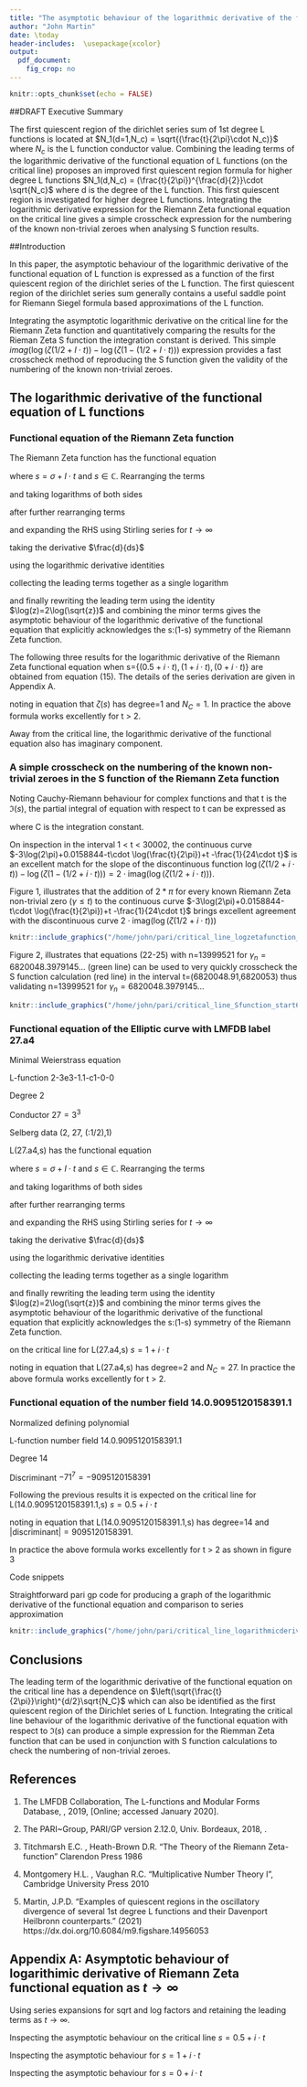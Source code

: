 ```yaml
---
title: "The asymptotic behaviour of the logarithmic derivative of the functional equation of L functions identifies (i) a simple crosscheck on the numbering of the known Riemann Zeta function non-trivial zeroes and (ii) an improved first quiescent region formula for higher degree L functions."
author: "John Martin"
date: \today
header-includes:  \usepackage{xcolor}
output:
  pdf_document:
    fig_crop: no
---
```


```r
knitr::opts_chunk$set(echo = FALSE)

```



##DRAFT Executive Summary

The first quiescent region of the dirichlet series sum of 1st degree L functions is located at $N_1(d=1,N_c) = \sqrt{(\frac{t}{2\pi}\cdot N_c)}$ where $N_c$ is the L function conductor value. Combining the leading terms of the logarithmic derivative of the functional equation of L functions (on the critical line) proposes an improved first quiescent region formula for higher degree L functions $N_1(d,N_c) = (\frac{t}{2\pi})^{\frac{d}{2}}\cdot \sqrt{N_c}$ where d is the degree of the L function. This first quiescent region is investigated for higher degree L functions. Integrating the logarithmic derivative expression for the Riemann Zeta functional equation on the critical line gives a simple crosscheck expression for the numbering of the known non-trivial zeroes when analysing S function results.  

##Introduction

In this paper, the asymptotic behaviour of the logarithmic derivative of the functional equation of L function is expressed as a function of the first quiescent region of the dirichlet series of the L function. The first quiescent region of the dirichlet series sum generally contains a useful saddle point for Riemann Siegel formula based approximations of the L function.

Integrating the asymptotic logarithmic derivative on the critical line for the Riemann Zeta function and quantitatively comparing the results for the Rieman Zeta S function the integration constant is derived. This simple $imag(\log(\zeta(1/2+I\cdot t))-\log(\zeta(1-(1/2+I\cdot t)))$ expression provides a fast crosscheck method of reproducing the S function given the validity of the numbering of the known non-trivial zeroes.




## The logarithmic derivative of the functional equation of L functions

### Functional equation of the Riemann Zeta function

The Riemann Zeta function has the functional equation

\begin{equation}
\pi^{-\frac{s}{2}}\cdot\Gamma(\frac{s}{2}) \cdot \zeta(s)= \pi^{-\frac{(1-s)}{2}}\cdot\Gamma(\frac{(1-s)}{2}) \cdot \zeta(1-s) \label{eq:eq_func_zeta}
\end{equation}

where $s=\sigma+I\cdot t$ and $s \in \mathbb{C}$. Rearranging the terms 

\begin{align}
\zeta(s)&= \frac{\pi^{-\frac{(1-s)}{2}}\cdot\Gamma(\frac{(1-s)}{2})}{\pi^{-\frac{s}{2}}\cdot\Gamma(\frac{s}{2})} \cdot \zeta(1-s) \\
\zeta(s)&= \pi^{(s-\frac{1}{2})}\cdot\frac{\Gamma(\frac{1-s}{2})}{\Gamma(\frac{s}{2})} \cdot \zeta(1-s)
\end{align}

and taking logarithms of both sides

\begin{align}
\log{\zeta(s)}&=\log(\pi^{(s-\frac{1}{2})}\cdot\frac{\Gamma(\frac{(1-s)}{2})}{\Gamma(\frac{s}{2})} \cdot \zeta(1-s)) \\
&= (s-\frac{1}{2})\cdot\log(\pi)+\log(\Gamma(\frac{(1-s)}{2}))-\log(\Gamma(\frac{s}{2}))+\log(\zeta(1-s))
\end{align}

after further rearranging terms

\begin{align}
\log{\zeta(s)}-\log(\zeta(1-s))&= (s-\frac{1}{2})\cdot\log(\pi)+\log(\Gamma(\frac{(1-s)}{2}))-\log(\Gamma(\frac{s}{2}))
\end{align}

and expanding the RHS using Stirling series for $t \rightarrow \infty$

\begin{align}
\log{\zeta(s)}-\log(\zeta(1-s))&\approx (s-\frac{1}{2})\cdot\log(\pi) \nonumber \\ &+\left[\frac{(1-s)}{2}\cdot \log(\frac{(1-s)}{2}) -\frac{(1-s)}{2}-\frac{1}{2}\cdot\log(\frac{(1-s)}{2}) + \frac{1}{2}\cdot\log(2\pi) + \frac{1}{12\cdot(\frac{(1-s)}{2})}+ ...\right] \nonumber \\ &-\left[\frac{s}{2}\cdot \log(\frac{s}{2}) -\frac{s}{2}-\frac{1}{2}\cdot\log(\frac{s}{2}) + \frac{1}{2}\cdot\log(2\pi) + \frac{1}{12\cdot(\frac{s}{2})}+ ...\right] \qquad \text{ as } t \rightarrow \infty \\
&\approx (s-\frac{1}{2})\cdot\log(\pi) \nonumber \\ &+\left[\frac{(1-s)}{2}\cdot \log(\frac{(1-s)}{2}) -\frac{(1-s)}{2}-\frac{1}{2}\cdot\log(\frac{(1-s)}{2}) + \frac{1}{12\cdot(\frac{(1-s)}{2})}+ ...\right] \nonumber \\ &-\left[\frac{s}{2}\cdot \log(\frac{s}{2}) -\frac{s}{2}-\frac{1}{2}\cdot\log(\frac{s}{2}) + \frac{1}{12\cdot(\frac{s}{2})}+ ...\right] \qquad \text{ as } t \rightarrow \infty\end{align}

taking the derivative $\frac{d}{ds}$

\begin{align}
\frac{d}{ds}\left(\log{\zeta(s)}\right)-\frac{d}{ds}\left(\log(\zeta(1-s))\right)
&\approx \frac{d}{ds}\Big((s-\frac{1}{2})\cdot\log(\pi) \nonumber \\ &+\left[\frac{(1-s)}{2}\cdot \log(\frac{(1-s)}{2}) -\frac{(1-s)}{2}-\frac{1}{2}\cdot\log(\frac{(1-s)}{2}) + \frac{1}{12\cdot(\frac{(1-s)}{2})}+ ...\right] \nonumber \\ &-\left[\frac{s}{2}\cdot \log(\frac{s}{2}) -\frac{s}{2}-\frac{1}{2}\cdot\log(\frac{s}{2}) + \frac{1}{12\cdot(\frac{s}{2})}+ ...\right]\Big) \qquad \text{ as } t \rightarrow \infty
\end{align}


\begin{align}
\frac{\zeta'(s)}{\zeta(s)}+\frac{\zeta'(1-s)}{\zeta(1-s)}
&\approx \log(\pi) \nonumber \\ &+\left[\frac{-1}{2}\cdot \log(\frac{(1-s)}{2})+\frac{(1-s)}{2}\cdot \frac{-\frac{1}{2}}{\frac{(1-s)}{2}} +\frac{1}{2}-\frac{1}{2}\cdot\frac{-\frac{1}{2}}{\frac{(1-s)}{2}} + \frac{-1\cdot-1}{12\cdot(\frac{(1-s)^2}{2})}+ ...\right] \nonumber \\ &-\left[\frac{1}{2}\cdot \log(\frac{s}{2})+\frac{s}{2}\cdot \frac{\frac{1}{2}}{\frac{s}{2}} -\frac{1}{2}-\frac{1}{2}\cdot\frac{\frac{1}{2}}{\frac{s}{2}} + \frac{-1}{12\cdot(\frac{s^2}{2})}+ ...\right] \qquad \text{ as } t \rightarrow \infty \\
&\approx \log(\pi) \nonumber \\ &+\left[\frac{-1}{2}\cdot \log(\frac{(1-s)}{2})+\frac{1}{2(1-s)} + \frac{1}{6(1-s)^2}+ ...\right] \nonumber \\ &-\left[\frac{1}{2}\cdot \log(\frac{s}{2})-\frac{1}{2s} - \frac{1}{6s^2}+ ...\right] \qquad \text{ as } t \rightarrow \infty
\end{align}

using the logarithmic derivative identities

\begin{align}
\frac{d}{ds}\left(\log{\zeta(s)}\right)&=\frac{\zeta'(s)}{\zeta(s)} \\
\frac{d}{ds}\left(\log(\zeta(1-s))\right)&=-\frac{\zeta'(1-s)}{\zeta(1-s)}
\end{align}

collecting the leading terms together as a single logarithm

\begin{align}
\frac{\zeta'(s)}{\zeta(s)}+\frac{\zeta'(1-s)}{\zeta(1-s)}
&\approx \log\left(\frac{1}{\frac{\sqrt{(1-s)\cdot s}}{2\pi}}\right) +\left[\frac{1}{2(1-s)} + \frac{1}{6(1-s)^2} +\frac{1}{2s} + \frac{1}{6s^2}+ ...\right] \qquad \text{ as } t \rightarrow \infty
\end{align}

and finally rewriting the leading term using the identity $\log(z)=2\log(\sqrt{z})$ and combining the minor terms gives the asymptotic behaviour of the logarithmic derivative of the functional equation that explicitly acknowledges the s:(1-s) symmetry of the Riemann Zeta function.

\begin{align}
\frac{\zeta'(s)}{\zeta(s)}+\frac{\zeta'(1-s)}{\zeta(1-s)}
&\approx 2\cdot \log\left(\frac{1}{\sqrt{\frac{\sqrt{(1-s)\cdot s}}{2\pi}}}\right) +\left[\frac{1}{2\cdot(1-s)\cdot s} + \frac{(1-2\cdot s+ 2\cdot s^2)}{6\cdot(1-s)^2\cdot s^2} + ...\right] \qquad \text{ as } t \rightarrow \infty
\end{align}

The following three results for the logarithmic derivative of the Riemann Zeta functional equation when s={$(0.5+i\cdot t), (1+i\cdot t), (0+i\cdot t)$} are obtained from equation (15). The details of the series derivation are given in Appendix A.

\begin{align}
\frac{\zeta'(0.5+i\cdot t)}{\zeta(0.5+i\cdot t)}+\frac{\zeta'(0.5-i\cdot t)}{\zeta(0.5-i\cdot t)}
&\sim 2\cdot \log\left(\frac{1}{\sqrt{\frac{t}{2\pi}}}\right) +\frac{1}{24\cdot t^2} + ... \qquad \text{ as } t \rightarrow \infty 
\\
&\sim 2\cdot \log\left(\frac{1}{\left(\sqrt{\frac{t}{(2\pi)}}\right)^1 \cdot \sqrt{1}}\right) +\frac{1}{24\cdot t^2} + ... \qquad \text{ as } t \rightarrow \infty \label{eq:zeta_fn_eqn}
\end{align}

noting in equation \eqref{eq:zeta_fn_eqn} that $\zeta(s)$ has degree=1 and $N_C=1$. In practice the above formula works excellently for t > 2.

\newpage 
Away from the critical line, the logarithmic derivative of the functional equation also has imaginary component.

\begin{align}
\frac{\zeta'(1+i\cdot t)}{\zeta(1+i\cdot t)}+\frac{\zeta'(0-i\cdot t)}{\zeta(0-i\cdot t)}
&\sim 2\cdot \log\left(\frac{1}{\sqrt{\frac{t}{2\pi}}}\right) + \frac{i}{2\cdot t}-\frac{1}{12\cdot t^2} + ... \qquad \text{ as } t \rightarrow \infty 
\end{align}

\begin{align}
\frac{\zeta'(0+i\cdot t)}{\zeta(0+i\cdot t)}+\frac{\zeta'(1-i\cdot t)}{\zeta(1-i\cdot t)}
&\sim 2\cdot \log\left(\frac{1}{\sqrt{\frac{t}{2\pi}}}\right) - \frac{i}{2\cdot t}-\frac{1}{12\cdot t^2} + ... \qquad \text{ as } t \rightarrow \infty 
\end{align}



### A simple crosscheck on the numbering of the known non-trivial zeroes in the S function of the Riemann Zeta function

Noting Cauchy-Riemann behaviour for complex functions and that t is the $\Im(s)$, the partial integral of equation \eqref{eq:zeta_fn_eqn} with respect to t can be expressed as

\begin{align}
I \cdot \int \left[ 2\cdot \log\left(\frac{1}{\left(\sqrt{\frac{t}{(2\pi)}}\right)^1 \cdot \sqrt{1}}\right) +\frac{1}{24\cdot t^2}\right] dt &= I \cdot \int \left[ -\log(t)-\log(2\pi) +\frac{1}{24\cdot t^2} \right] dt \\ 
&= I \cdot \left[ -(t\cdot \log(t)-t) -t\cdot \log(2\pi) -\frac{1}{24\cdot t} + C \right] \\
&= I \cdot \left[ -t\cdot \log(\frac{t}{2\pi})+t -\frac{1}{24\cdot t} + C \right] 
\end{align}

where C is the integration constant.

On inspection in the interval 1 < t < 30002, the continuous curve $-3\log(2\pi)+0.0158844-t\cdot \log(\frac{t}{2\pi})+t -\frac{1}{24\cdot t}$ is an excellent match for the slope of the discontinuous function $\log(\zeta(1/2+i\cdot t))-\log(\zeta(1-(1/2+i\cdot t)))=2\cdot\text{imag}\left(\log(\zeta(1/2+i\cdot t))\right)$. 

Figure 1, illustrates that the addition of $2*\pi$ for every known Riemann Zeta non-trivial zero ($\gamma \le t$) to the continuous curve $-3\log(2\pi)+0.0158844-t\cdot \log(\frac{t}{2\pi})+t -\frac{1}{24\cdot t}$ brings excellent agreement with the discontinuous curve $2\cdot\text{imag}\left(\log(\zeta(1/2+i\cdot t))\right)$

```r
knitr::include_graphics("/home/john/pari/critical_line_logzetafunction_start1_end30_zetaversion_continuouscurve_and_plus2Piplus4Piplus6Picurves.pdf")
```



\begin{align}
\therefore C &= \text{imag}\left[\log(\zeta(1/2+i\cdot t))-\log(\zeta(1-(1/2+i\cdot t)))\right] \nonumber \\
&\qquad + \Big[ t\cdot \log(\frac{t}{2\pi})-t +\frac{1}{24\cdot t} + ...  + \sum_{\gamma_1=14.1347...}^ {\gamma_n \le t} 2\pi \cdot \delta(\gamma_i \le t)\Big] \\
&\approx -5.497746799 \\
&\approx -3\log(2\pi)+0.0158844
\end{align}

Figure 2, illustrates that equations (22-25) with n=13999521 for $\gamma_n=6820048.3979145...$ (green line) can be used to very quickly crosscheck the S function calculation (red line) in the interval t=(6820048.91,6820053) thus validating n=13999521 for $\gamma_n=6820048.3979145...$ 

```r
knitr::include_graphics("/home/john/pari/critical_line_Sfunction_start6820048p91_end6820053_taperedRSversion_and_quickzerocountcheckversion.pdf")
```






### Functional equation of the Elliptic curve with LMFDB label 27.a4

Minimal Weierstrass equation

\begin{equation}
y^2+y=x^3
\end{equation}

L-function 2-3e3-1.1-c1-0-0 

Degree 2 

Conductor $27=3^3$ 

Selberg data (2, 27, (:1/2),1) 

L(27.a4,s) has the functional equation

\begin{equation}
27^{\frac{s}{2}}\cdot 2 \cdot(2\pi)^{-s}\cdot\Gamma(s) \cdot L(27.a4,s)= 27^{\frac{(2-s)}{2}}\cdot 2 \cdot(2\pi)^{-(2-s)}\cdot\Gamma(2-s) \cdot L(27.a4,2-s) \label{eq:eq_func_27.a4}
\end{equation}

where $s=\sigma+I\cdot t$ and $s \in \mathbb{C}$. Rearranging the terms 

\begin{align}
L(27.a4,s)&= \frac{27^{\frac{(2-s)}{2}}\cdot 2 \cdot(2\pi)^{-(2-s)}\cdot\Gamma(2-s)}{27^{\frac{s}{2}}\cdot 2 \cdot(2\pi)^{-s}\cdot\Gamma(s)} \cdot L(27.a4,2-s) \\
L(27.a4,s)&= 27^{(1-s)}\cdot (2\pi)^{2\cdot (s-1)}\cdot\frac{\Gamma(2-s)}{\Gamma(s)} \cdot L(27.a4,2-s)
\end{align}

and taking logarithms of both sides

\begin{align}
\log{L(27.a4,s)}&=\log\left(27^{(1-s)}\cdot (2\pi)^{2\cdot (s-1)}\cdot\frac{\Gamma(2-s)}{\Gamma(s)} \cdot L(27.a4,2-s)\right) \\
&= (1-s)\cdot \log(27) +2\cdot (s-1)\cdot\log(2\pi)+\log(\Gamma(2-s))-\log(\Gamma(s))+\log(L(27.a4,2-s))
\end{align}

after further rearranging terms

\begin{align}
\log{L(27.a4,s)}-\log(L(27.a4,2-s))&= (1-s)\cdot \log(27) +2\cdot (s-1)\cdot\log(2\pi)+\log(\Gamma(2-s))-\log(\Gamma(s))
\end{align}

and expanding the RHS using Stirling series for $t \rightarrow \infty$

\begin{align}
\log{L(27.a4,s)}-\log(L(27.a4,2-s))&\approx (1-s)\cdot \log(27) +2\cdot (s-1)\cdot\log(2\pi) \nonumber \\ &+\left[(2-s)\cdot \log(2-s) -(2-s)-\frac{1}{2}\cdot\log(2-s) + \frac{1}{2}\cdot\log(2\pi) + \frac{1}{12\cdot(2-s)}+ ...\right] \nonumber \\ &-\left[s\cdot \log(s) -s-\frac{1}{2}\cdot\log(s) + \frac{1}{2}\cdot\log(2\pi) + \frac{1}{12\cdot(s)}+ ...\right] \qquad \text{ as } t \rightarrow \infty \\
&\approx (1-s)\cdot \log(27) +2\cdot (s-1)\cdot\log(2\pi) \nonumber \\ &+\left[(2-s)\cdot \log(2-s) -(2-s)-\frac{1}{2}\cdot\log(2-s)  + \frac{1}{12\cdot(2-s)}+ ...\right] \nonumber \\ &-\left[s\cdot \log(s) -s-\frac{1}{2}\cdot\log(s)  + \frac{1}{12\cdot(s)}+ ...\right] \qquad \text{ as } t \rightarrow \infty\end{align}

taking the derivative $\frac{d}{ds}$

\begin{align}
\frac{d}{ds}\left(\log{L(27.a4,s)}\right)-\frac{d}{ds}\left(\log(L(27.a4,2-s))\right)
&\approx \frac{d}{ds}\Big((1-s)\cdot \log(27) +2\cdot (s-1)\cdot\log(2\pi) \nonumber \\ &+\left[(2-s)\cdot \log(2-s) -(2-s)-\frac{1}{2}\cdot\log(2-s)  + \frac{1}{12\cdot(2-s)}+ ...\right] \nonumber \\ &-\left[s\cdot \log(s) -s-\frac{1}{2}\cdot\log(s)  + \frac{1}{12\cdot(s)}+ ...\right]\Big) \qquad \text{ as } t \rightarrow \infty
\end{align}


\begin{align}
\frac{L'(27.a4,s)}{L(27.a4,s)}+\frac{L(27.a4,2-s)}{L(27.a4,2-s)}
&\approx -\log(27) + 2\cdot \log(2\pi)  \nonumber \\ &+\left[ -\log(2-s)+(2-s)\cdot \frac{-1}{(2-s)} +1-\frac{1}{2}\cdot\frac{-1}{(2-s)} + \frac{-1\cdot -1}{12\cdot (2-s)^2}+ ...\right] \nonumber \\ &-\left[ \log(s)+s\cdot \frac{1}{s} -1-\frac{1}{2}\cdot\frac{1}{s} + \frac{-1}{12\cdot s^2}+ ...\right] \qquad \text{ as } t \rightarrow \infty \\
&\approx -\log(27) + 2\cdot \log(2\pi)  \nonumber \\ &+\left[ -\log(2-s)+\frac{1}{2\cdot (2-s)} + \frac{1}{12\cdot (2-s)^2}+ ...\right] \nonumber \\ &-\left[ \log(s)-\frac{1}{2\cdot s} - \frac{1}{12\cdot s^2}+ ...\right] \qquad \text{ as } t \rightarrow \infty
\end{align}

using the logarithmic derivative identities

\begin{align}
\frac{d}{ds}\left(\log{L(27.a4,s)}\right)&=\frac{L'(27.a4,s)}{L(27.a4,s)} \\
\frac{d}{ds}\left(\log(L(27.a4,2-s))\right)&=-\frac{L'(27.a4,2-s)}{L(27.a4,2-s)}
\end{align}

collecting the leading terms together as a single logarithm

\begin{align}
\frac{L'(27.a4,s)}{L(27.a4,s)}+\frac{L(27.a4,2-s)}{L(27.a4,2-s)}
&\approx \log\left(\frac{1}{\frac{27\cdot(2-s)\cdot s}{(2\pi)^2}}\right) +\left[\frac{1}{2(2-s)}  +\frac{1}{2s}+ \frac{1}{12(2-s)^2} + \frac{1}{12s^2}+ ...\right] \qquad \text{ as } t \rightarrow \infty
\end{align}

and finally rewriting the leading term using the identity $\log(z)=2\log(\sqrt{z})$ and combining the minor terms gives the asymptotic behaviour of the logarithmic derivative of the functional equation that explicitly acknowledges the s:(1-s) symmetry of the Riemann Zeta function.

\begin{align}
\frac{L'(27.a4,s)}{L(27.a4,s)}+\frac{L(27.a4,2-s)}{L(27.a4,2-s)}
&\approx 2\cdot \log\left(\frac{1}{\sqrt{\frac{27\cdot(2-s)\cdot s}{(2\pi)^2}}}\right) +\left[\frac{1}{(2-s)\cdot s} + \frac{(1-2\cdot s+ s^2)}{6\cdot(2-s)^2\cdot s^2} + ...\right] \qquad \text{ as } t \rightarrow \infty
\end{align}

on the critical line for L(27.a4,s) $s=1+i\cdot t$

\begin{align}
\frac{L'(27.a4,1+i\cdot t)}{L(27.a4,1+i\cdot t)}+\frac{L(27.a4,1-i\cdot t)}{L(27.a4,1-i\cdot t)}
&\approx 2\cdot \log\left(\frac{1}{\sqrt{\frac{27\cdot(1+t^2)}{(2\pi)^2}}}\right) +\left[\frac{1}{(1+t^2 )} + \frac{-t^2}{6\cdot(1+t^2)^2} + ...\right] \qquad \text{ as } t \rightarrow \infty
\\
&\approx 2\cdot \log\left(\frac{1}{\sqrt{\frac{27\cdot t^2}{(2\pi)^2}}\cdot(1+\frac{1}{t^2})^{\frac{1}{2}}}\right) +\left[\frac{1}{(1+t^2 )} + \frac{-t^2}{6\cdot(1+t^2)^2} + ...\right] \qquad \text{ as } t \rightarrow \infty
\\
&\approx 2\cdot \log\left(\frac{1}{\frac{t\cdot\sqrt{27}}{(2\pi)}}\right)-\log(1+\frac{1}{t^2}) +\left[\frac{1}{(1+t^2 )} + \frac{-t^2}{6\cdot(1+t^2)^2} + ...\right] \qquad \text{ as } t \rightarrow \infty
\\
&\sim 2\cdot \log\left(\frac{1}{\frac{t\cdot\sqrt{27}}{(2\pi)}}\right)-\frac{1}{t^2} +\left[\frac{1}{t^2} - \frac{1}{6\cdot t^2} + ...\right] \qquad \text{ as } t \rightarrow \infty
\\
&\sim 2\cdot \log\left(\frac{1}{\frac{t\cdot\sqrt{27}}{(2\pi)}}\right)- \frac{1}{6\cdot t^2} + ... \qquad \text{ as } t \rightarrow \infty
\\
&\sim 2\cdot \log\left(\frac{1}{\left(\sqrt{\frac{t}{(2\pi)}}\right)^2\cdot\sqrt{27}}\right)- \frac{1}{6\cdot t^2} + ... \qquad \text{ as } t \rightarrow \infty \label{eq:L27_fn_eqn}
\end{align}

noting in equation \eqref{eq:L27_fn_eqn} that L(27.a4,s) has degree=2 and $N_C=27$. In practice the above formula works excellently for t > 2.

### Functional equation of the number field 14.0.9095120158391.1

Normalized defining polynomial

\begin{equation}
x^{14} - 7x^{13} + 25x^{12} - 59x^{11} + 103x^{10} - 141x^9 + 159x^8 - 153x^7 + 129x^6 - 95x^5 + 58x^4 - 27x^3 + 10x^2 - 3x + 1
\end{equation}

L-function number field 14.0.9095120158391.1

Degree 14 

Discriminant $-71^7=-9095120158391$


Following the previous results it is expected on the critical line for L(14.0.9095120158391.1,s) $s=0.5+i\cdot t$

\begin{align}
\frac{L'(14.0.9095120158391.1,0.5+i\cdot t)}{L(14.0.9095120158391.1,0.5+i\cdot t)}+\frac{L'(14.0.9095120158391.1,0.5-i\cdot t)}{L(14.0.9095120158391.1,0.5-i\cdot t)}
&\sim 2\cdot \log\left(\frac{1}{\left(\sqrt{\frac{t}{(2\pi)}}\right)^{14}\cdot\sqrt{9095120158391}}\right)+ ... \nonumber \\
&\qquad \qquad \text{ as } t \rightarrow \infty \label{eq:L14.0.9095120158391.1_fn_eqn}
\end{align}

noting in equation \eqref{eq:L14.0.9095120158391.1_fn_eqn} that L(14.0.9095120158391.1,s) has degree=14 and $|\text{discriminant}|=9095120158391$. 

In practice the above formula works excellently for t > 2 as shown in figure 3

Code snippets

\begin{verbatim}
from https://www.lmfdb.org/NumberField/14.0.9095120158391.1
\\ Pari/GP code for working with number field 14.0.9095120158391.1

\\ Some of these functions may take a long time to execute (this depends on the field).

\\ Define the number field: 
K = bnfinit(y^14 - 7*y^13 + 25*y^12 - 59*y^11 + 103*y^10 - 141*y^9 + 159*y^8 
- 153*y^7 + 129*y^6 - 95*y^5 + 58*y^4 - 27*y^3 + 10*y^2 - 3*y + 1, 1)
\end{verbatim}

Straightforward pari gp code for producing a graph of the logarithmic derivative of the functional equation and comparison to series approximation

\begin{verbatim}
ploth(t=1,30,[real(lfun(K,0.5+I*t,1)/lfun(K,0.5+I*t)+lfun(K,1-(0.5+I*t),1)/lfun(K,1-(0.5+I*t))),
2*log(1/(sqrt(t/2/Pi))^14/sqrt(9095120158391))])
\end{verbatim}

```r
knitr::include_graphics("/home/john/pari/critical_line_logarithmicderivativeoffunctionalequation_start1_end30_L14.0.9095120158391.1.pdf")
```




## Conclusions

The leading term of the logarithmic derivative of the functional equation on the critical line has a dependence on $\left(\sqrt{\frac{t}{2\pi}}\right)^{d/2}\sqrt{N_C}$ which can also be identified as the first quiescent region of the Dirichlet series of L function. Integrating the critical line behaviour of the logarithmic derivative of the functional equation with respect to $\Im(s)$ can produce a simple expression for the Riemman Zeta function that can be used in conjunction with S function calculations to check the numbering of non-trivial zeroes.  


## References

1. The LMFDB Collaboration, The L-functions and Modular Forms Database, \url{http://www.lmfdb.org}, 2019, [Online; accessed January 2020].

2. The PARI~Group, PARI/GP version 2.12.0, Univ. Bordeaux, 2018,
\url{http://pari.math.u-bordeaux.fr/}.
 
3. Titchmarsh E.C. , Heath-Brown D.R. "The Theory of the Riemann Zeta-function" Clarendon Press 1986

4. Montgomery H.L. , Vaughan R.C. "Multiplicative Number Theory I", Cambridge University Press 2010
 
5. Martin, J.P.D. "Examples of quiescent regions in the oscillatory divergence of several 1st degree L functions and their Davenport Heilbronn counterparts." (2021)
https://dx.doi.org/10.6084/m9.figshare.14956053
 



## Appendix A: Asymptotic behaviour of logarithimic derivative of Riemann Zeta functional equation as $t \rightarrow \infty$

Using series expansions for sqrt and log factors and retaining the leading terms as $t \rightarrow \infty$.

\newpage 

Inspecting the asymptotic behaviour on the critical line $s=0.5+i\cdot t$

\begin{align}
\frac{\zeta'(0.5+i\cdot t)}{\zeta(0.5+i\cdot t)}+\frac{\zeta'(0.5-i\cdot t)}{\zeta(0.5-i\cdot t)}
&\approx 2\cdot \log\left(\frac{1}{\sqrt{\frac{\sqrt{(0.5-i\cdot t)\cdot (0.5+i\cdot t)}}{2\pi}}}\right) \nonumber \\ &+\left[\frac{1}{2\cdot(0.5-i\cdot t)\cdot (0.5+i\cdot t)} + \frac{(1-2\cdot (0.5+i\cdot t)+ 2\cdot (0.5+i\cdot t)^2)}{6\cdot(0.5-i\cdot t)^2\cdot (0.5+i\cdot t)^2} + ...\right] \qquad \text{ as } t \rightarrow \infty \\
&\approx 2\cdot \log\left(\frac{1}{\sqrt{\frac{\sqrt{(0.25+t^2)}}{2\pi}}}\right) +\left[\frac{1}{2\cdot(0.25+t^2)} + \frac{(0.5 -2\cdot t^2)}{6\cdot(0.25+t^2)^2} + ...\right] \qquad \text{ as } t \rightarrow \infty \\
&\sim 2\cdot \log\left(\frac{1}{\sqrt{\frac{t}{2\pi}}\cdot(1+\frac{1}{4\cdot t^2})^{\frac{1}{4}}}\right) +\left[\frac{1}{2\cdot t^2} - \frac{1}{3\cdot t^2} + ...\right] \qquad \text{ as } t \rightarrow \infty \\ 
&\sim 2\cdot \log\left(\frac{1}{\sqrt{\frac{t}{2\pi}}}\right) - \frac{1}{2} \cdot\log (1+\frac{1}{4 t^2}) + \frac{1}{6\cdot t^2} + ... \qquad \text{ as } t \rightarrow \infty 
\\ 
&\sim 2\cdot \log\left(\frac{1}{\sqrt{\frac{t}{2\pi}}}\right) - \frac{1}{8 \cdot t^2} +\frac{1}{6\cdot t^2} + ... \qquad \text{ as } t \rightarrow \infty 
\\ 
&\sim 2\cdot \log\left(\frac{1}{\sqrt{\frac{t}{2\pi}}}\right) +\frac{1}{24\cdot t^2} + ... \qquad \text{ as } t \rightarrow \infty 
\end{align}

\newpage

Inspecting the asymptotic behaviour for $s=1+i\cdot t$

\begin{align}
\frac{\zeta'(1+i\cdot t)}{\zeta(1+i\cdot t)}+\frac{\zeta'(0-i\cdot t)}{\zeta(0-i\cdot t)}
&\approx 2\cdot \log\left(\frac{1}{\sqrt{\frac{\sqrt{(0-i\cdot t)\cdot (1+i\cdot t)}}{2\pi}}}\right) \nonumber \\ &+\left[\frac{1}{2\cdot(0-i\cdot t)\cdot (1+i\cdot t)} + \frac{(1-2\cdot (1+i\cdot t)+ 2\cdot (1+i\cdot t)^2)}{6\cdot(0-i\cdot t)^2\cdot (1+i\cdot t)^2} + ...\right] \qquad \text{ as } t \rightarrow \infty \\
&\approx 2\cdot \log\left(\frac{1}{\sqrt{\frac{\sqrt{(-i\cdot t+t^2)}}{2\pi}}}\right) +\left[\frac{1}{2\cdot(-i\cdot t+t^2)} + \frac{(i\cdot 2\cdot t-2\cdot t^2)}{6\cdot(-i\cdot t+t^2)^2} + ...\right] \qquad \text{ as } t \rightarrow \infty \\
&\sim 2\cdot \log\left(\frac{1}{\sqrt{\frac{t\cdot\sqrt{(1-\frac{i}{t})}}{2\pi}}}\right) +\left[\frac{1}{2\cdot t^2} - \frac{1}{3\cdot t^2} + ...\right] \qquad \text{ as } t \rightarrow \infty \\ 
&\sim 2\cdot \log\left(\frac{1}{\sqrt{\frac{t}{2\pi}}\cdot (1-\frac{i}{t})^{\frac{1}{4}}}\right) + \frac{1}{6\cdot t^2} + ... \qquad \text{ as } t \rightarrow \infty 
\\ 
&\sim 2\cdot \log\left(\frac{1}{\sqrt{\frac{t}{2\pi}}}\right) - \frac{1}{2}\cdot \log{(1-\frac{i}{t})} + \frac{1}{6\cdot t^2} + ... \qquad \text{ as } t \rightarrow \infty 
\\ 
&\sim 2\cdot \log\left(\frac{1}{\sqrt{\frac{t}{2\pi}}}\right) + \frac{i}{2\cdot t}-\frac{1}{4\cdot t^2}+\frac{1}{6\cdot t^2} + ... \qquad \text{ as } t \rightarrow \infty 
\\ 
&\sim 2\cdot \log\left(\frac{1}{\sqrt{\frac{t}{2\pi}}}\right) + \frac{i}{2\cdot t}-\frac{1}{12\cdot t^2} + ... \qquad \text{ as } t \rightarrow \infty 
\end{align}

\newpage

Inspecting the asymptotic behaviour for $s=0+i\cdot t$

\begin{align}
\frac{\zeta'(0+i\cdot t)}{\zeta(0+i\cdot t)}+\frac{\zeta'(1-i\cdot t)}{\zeta(1-i\cdot t)}
&\approx 2\cdot \log\left(\frac{1}{\sqrt{\frac{\sqrt{(1-i\cdot t)\cdot (0+i\cdot t)}}{2\pi}}}\right) \nonumber \\ &+\left[\frac{1}{2\cdot(1-i\cdot t)\cdot (0+i\cdot t)} + \frac{(1-2\cdot (0+i\cdot t)+ 2\cdot (0+i\cdot t)^2)}{6\cdot(1-i\cdot t)^2\cdot (0+i\cdot t)^2} + ...\right] \qquad \text{ as } t \rightarrow \infty \\
&\approx 2\cdot \log\left(\frac{1}{\sqrt{\frac{\sqrt{(i\cdot t+t^2)}}{2\pi}}}\right) +\left[\frac{1}{2\cdot(i\cdot t+t^2)} + \frac{(-i\cdot 2\cdot t-2\cdot t^2)}{6\cdot(i\cdot t+t^2)^2} + ...\right] \qquad \text{ as } t \rightarrow \infty \\
&\sim 2\cdot \log\left(\frac{1}{\sqrt{\frac{t\cdot\sqrt{(1+\frac{i}{t})}}{2\pi}}}\right) +\left[\frac{1}{2\cdot t^2} - \frac{1}{3\cdot t^2} + ...\right] \qquad \text{ as } t \rightarrow \infty \\ 
&\sim 2\cdot \log\left(\frac{1}{\sqrt{\frac{t}{2\pi}}\cdot (1+\frac{i}{t})^{\frac{1}{4}}}\right) + \frac{1}{6\cdot t^2} + ... \qquad \text{ as } t \rightarrow \infty 
\\ 
&\sim 2\cdot \log\left(\frac{1}{\sqrt{\frac{t}{2\pi}}}\right) - \frac{1}{2}\cdot \log{(1+\frac{i}{t})} + \frac{1}{6\cdot t^2} + ... \qquad \text{ as } t \rightarrow \infty 
\\ 
&\sim 2\cdot \log\left(\frac{1}{\sqrt{\frac{t}{2\pi}}}\right) - \frac{i}{2\cdot t}-\frac{1}{4\cdot t^2}+\frac{1}{6\cdot t^2} + ... \qquad \text{ as } t \rightarrow \infty 
\\ 
&\sim 2\cdot \log\left(\frac{1}{\sqrt{\frac{t}{2\pi}}}\right) - \frac{i}{2\cdot t}-\frac{1}{12\cdot t^2} + ... \qquad \text{ as } t \rightarrow \infty 
\end{align}
